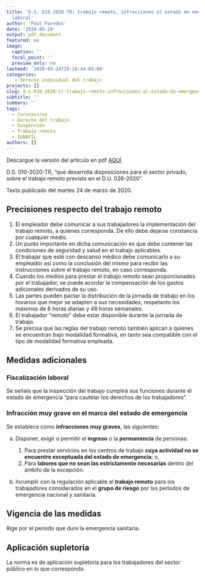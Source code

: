 ```yaml
---
title: 'D.S. 010-2020-TR: trabajo remoto, infracciones al estado de emergencia y fiscalización
  laboral'
author: 'Paul Paredes'
date: '2020-03-24'
output: pdf_document
featured: no
image:
  caption: ''
  focal_point: ''
  preview_only: no
lastmod: '2020-03-24T20:16:44-05:00'
categories: 
   - Derecho individual del trabajo
projects: []
slug: d-s-010-2020-tr-trabajo-remoto-infracciones-al-estado-de-emergencia-y-fiscalización-laboral
subtitle: ''
summary: ''
tags:
  - Coronavirus
  - Derecho del trabajo
  - Suspensión
  - Trabajo remoto
  - SUNAFIL
authors: []
---
```

Descargue la versión del artículo en pdf [AQUÍ](/files/ds010-2020-tr.pdf) 

D.S. 010-2020-TR, "que desarrolla disposiciones para el sector privado, sobre el trabajo remoto previsto en el D.U. 026-2020".

Texto publicado del martes 24 de marzo de 2020. 

## Precisiones respecto del trabajo remoto

  1. El empleador debe comunicar a sus trabajadores la implementación del trabajo remoto, a quienes corresponda. De ello debe dejarse constancia por cualquier medio.
  2. Un punto importante en dicha comunicación es que debe contener las condiciones de seguridad y salud en el trabajo aplicables.
  3. El trabajar que esté con descanso médico debe comunicarlo a su empleador así como la conclusión del mismo para recibir las instrucciones sobre el trabajo remoto, en caso corresponda.
  4. Cuando los medios para prestar el trabajo remoto sean proporcionados por el trabajador, se puede acordar la compensación de los gastos adicionales derivados de su uso.
  5. Las partes pueden pactar la distribución de la jornada de trabajo en los horarios que mejor se adapten a sus necesidades, respetanto los máximos de 8 horas diarias y 48 horas semanales.
  6. El trabajador "remoto" debe estar disponible durante la jornada de trabajo.
  7. Se precisa que las reglas del trabajo remoto también aplican a quienes se encuentran bajo modalidad formativa, en tanto sea compatible con el tipo de modalidad formativa empleada.
  
## Medidas adicionales

### Fiscalización laboral

Se señala que la inspección del trabajo cumplirá sus funciones durante el estado de emergencia "para cautelar los derechos de los trabajadores".

### Infracción muy grave en el marco del estado de emergencia

Se establece como **infracciones muy graves**, las siguientes:

a) Disponer, exigir o permitir el **ingreso** o la **permanencia** de personas:
  
   1. Para prestar servicios en los centros de trabajo **cuya actividad no se encuentre exceptuada del estado de emergencia**; o,
   2. Para **labores que no sean las estrictamente necesarias** dentro del ámbito de la excepción.
  
b) Incumplir con la regulación aplicable al **trabajo remoto** para los trabajadores considerados en el **grupo de riesgo** por los periodos de emergencia nacional y sanitaria.
  

## Vigencia de las medidas

Rige por el periodo que dure la emergencia sanitaria.

## Aplicación supletoria

La norma es de aplicación supletoria para los trabajadores del sector público en lo que corresponda.
